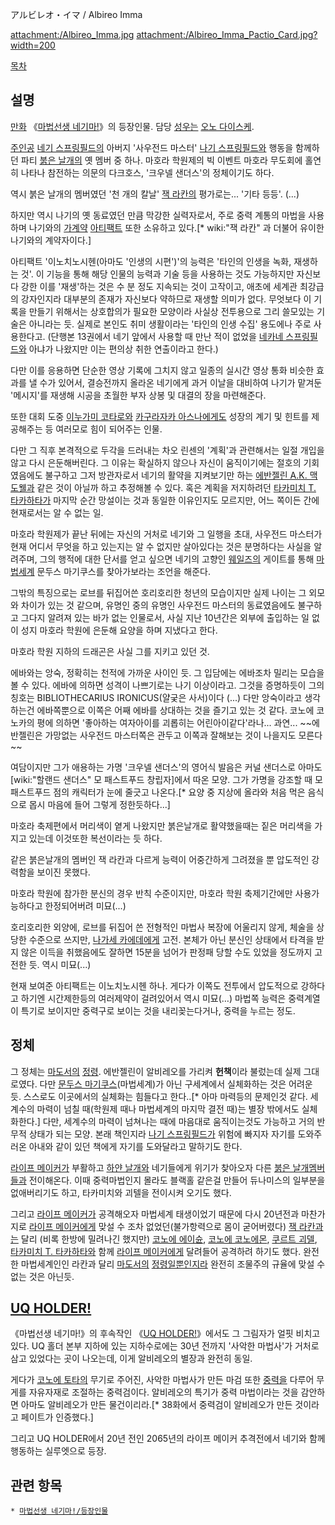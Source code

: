 アルビレオ・イマ / Albireo Imma

attachment:/Albireo_Imma.jpg attachment:/Albireo_Imma_Pactio_Card.jpg?width=200

[[목차]]
== 설명 ==
[[만화]] 《[[마법선생 네기마!]]》의 등장인물. 담당 [[성우]]는 [[오노 다이스케]].

[[주인공]] [[네기 스프링필드]]의 아버지 '사우전드 마스터' [[나기 스프링필드]]와 행동을 함께하던 파티 [[붉은 날개]]의 옛 멤버 중 하나. 마호라 학원제의 빅 이벤트 마호라 무도회에 홀연히 나타나 참전하는 의문의 다크호스, '크우넬 샌더스'의 정체이기도 하다.

역시 붉은 날개의 멤버였던 '천 개의 칼날' [[잭 라칸]]의 평가로는... '기타 등등'. (...)

하지만 역시 나기의 옛 동료였던 만큼 막강한 실력자로서, 주로 중력 계통의 마법을 사용하며 나기와의 [[가계약]] [[아티팩트]] 또한 소유하고 있다.[* wiki:"잭 라칸" 과 더불어 유이한 나기와의 계약자이다.]

아티팩트 '이노치노시헨(아마도 '인생의 시편')'의 능력은 '타인의 인생을 녹화, 재생하는 것'. 이 기능을 통해 해당 인물의 능력과 기술 등을 사용하는 것도 가능하지만 자신보다 강한 이를 '재생'하는 것은 수 분 정도 지속되는 것이 고작이고, 애초에 세계관 최강급의 강자인지라 대부분의 존재가 자신보다 약하므로 재생할 의미가 없다. 무엇보다 이 기록을 만들기 위해서는 상호합의가 필요한 모양이라 사실상 전투용으로 그리 쓸모있는 기술은 아니라는 듯. 실제로 본인도 취미 생활이라는 '타인의 인생 수집' 용도에나 주로 사용한다고. (단행본 13권에서 네기 앞에서 사용할 때 만난 적이 없었을 [[네카네 스프링필드]]와 아냐가 나왔지만 이는 편의상 취한 연출이라고 한다.)

다만 이를 응용하면 단순한 영상 기록에 그치지 않고 일종의 실시간 영상 통화 비슷한 효과를 낼 수가 있어서, 결승전까지 올라온 네기에게 과거 이날을 대비하여 나기가 맡겨둔 '메시지'를 재생해 시공을 초월한 부자 상봉 및 대결의 장을 마련해준다. 

또한 대회 도중 [[이누가미 코타로]]와 [[카구라자카 아스나]]에게도 성장의 계기 및 힌트를 제공해주는 등 여러모로 힘이 되어주는 인물. 

다만 그 직후 본격적으로 두각을 드러내는 차오 린센의 '계획'과 관련해서는 일절 개입을 않고 다시 은둔해버린다. 그 이유는 확실하지 않으나 자신이 움직이기에는 절호의 기회였음에도 불구하고 그저 방관자로서 네기의 활약을 지켜보기만 하는 [[에반젤린 A.K. 맥도웰]]과 같은 것이 아닐까 하고 추정해볼 수 있다. 혹은 계획을 저지하려던 [[타카미치 T. 타카하타]]가 마지막 순간 망설이는 것과 동일한 이유인지도 모르지만, 어느 쪽이든 간에 현재로서는 알 수 없는 일. 

마호라 학원제가 끝난 뒤에는 자신의 거처로 네기와 그 일행을 초대, 사우전드 마스터가 현재 어디서 무엇을 하고 있는지는 알 수 없지만 살아있다는 것은 분명하다는 사실을 알려주며, 그의 행적에 대한 단서를 얻고 싶으면 네기의 고향인 [[웨일즈]]의 게이트를 통해 [[마법세계]] 문두스 마기쿠스를 찾아가보라는 조언을 해준다. 

그밖의 특징으로는 로브를 뒤집어쓴 호리호리한 청년의 모습이지만 실제 나이는 그 외모와 차이가 있는 것 같으며, 유명인 중의 유명인 사우전드 마스터의 동료였음에도 불구하고 그다지 알려져 있는 바가 없는 인물로서, 사실 지난 10년간은 외부에 출입하는 일 없이 성지 마호라 학원에 은둔해 요양을 하며 지냈다고 한다.

마호라 학원 지하의 드래곤은 사실 그를 지키고 있던 것.

에바와는 앙숙, 정확히는 천적에 가까운 사이인 듯. 그 입담에는 에바조차 밀리는 모습을 볼 수 있다. 에바에 의하면 성격이 나쁘기로는 나기 이상이라고. 그것을 증명하듯이 그의 칭호는 BIBLIOTHECARIUS IRONICUS(얄궂은 사서)이다 (...)
다만 앙숙이라고 생각하는건 에바쪽뿐으로 이쪽은 어째 에바를 상대하는 것을 즐기고 있는 것 같다. 코노에 코노카의 평에 의하면 '좋아하는 여자아이를 괴롭히는 어린아이같다'라나... 과연... ~~에반젤린은 가망없는 사우전드 마스터쪽은 관두고 이쪽과 잘해보는 것이 나을지도 모른다~~

여담이지만 그가 애용하는 가명 '크우넬 샌더스'의 영어식 발음은 커널 샌더스로 아마도 [wiki:"할랜드 샌더스" 모 패스트푸드 창립자]에서 따온 모양. 그가 가명을 강조할 때 모 패스트푸드 점의 캐릭터가 눈에 줄긋고 나온다.[* 요양 중 지상에 올라와 처음 먹은 음식으로 몹시 마음에 들어 그렇게 정한듯하다...]

마호라 축제편에서 머리색이 옅게 나왔지만 붉은날개로 활약했을때는 짙은 머리색을 가지고 있는데 이것또한 복선이라는 듯 하다.

같은 붉은날개의 멤버인 잭 라칸과 다르게 능력이 어중간하게 그려졌을 뿐 압도적인 강력함을 보이진 못했다.

마호라 학원에 참가한 분신의 경우 반칙 수준이지만, 마호라 학원 축제기간에만 사용가능하다고 한정되어버려 미묘(...)

호리호리한 외양에, 로브를 뒤집어 쓴 전형적인 마법사 복장에 어울리지 않게, 체술을 상당한 수준으로 쓰지만, [[나가세 카에데]]에게 고전. 본체가 아닌 분신인 상태에서 타격을 받지 않은 이득을 취했음에도 잘하면 15분을 넘어가 판정패 당할 수도 있었을 정도까지 고전한 듯. 역시 미묘(...)

현재 보여준 아티팩트는 이노치노시헨 하나. 게다가 이쪽도 전투에서 압도적으로 강하다고 하기엔 시간제한등의 여러제약이 걸려있어서 역시 미묘(…) 마법쪽 능력은 중력계열이 특기로 보이지만 중력구로 보이는 것을 내리꽂는다거나, 중력을 누르는 정도.

== 정체 ==
그 정체는 [[마도서]]의 [[정령]]. 에반젤린이 알비레오를 가리켜 '''헌책'''이라 불렀는데 실제 그대로였다. 다만 [[문두스 마기쿠스]](마법세계)가 아닌 구세계에서 실체화하는 것은 어려운 듯. 스스로도 이곳에서의 실체화는 힘들다고 한다..[* 아마 마력등의 문제인것 같다. 세계수의 마력이 넘칠 때(학원제 때나 마법세계의 마지막 결전 때)는 별장 밖에서도 실체화한다.]
다만, 세계수의 마력이 넘쳐나는 때에 마음대로 움직이는것도 가능하고 거의 반 무적 상태가 되는 모양.
본래 책인지라 [[나기 스프링필드]]가 위험에 빠지자 자기를 도와주러온 아내와 같이 있던 책에게 자기를 도와달라고 말하기도 한다.

[[라이프 메이커]]가 부활하고 [[하얀 날개]]와 네기들에게 위기가 찾아오자 다른 [[붉은 날개]]멤버들과 전이해온다. 이때 중력마법인지 몰라도 블랙홀 같은걸 만들어 듀나미스의 일부분을 없애버리기도 하고, 타카미치와 괴텔을 전이시켜 오기도 했다.

그리고 [[라이프 메이커]]가 공격해오자 마법세계 태생이었기 때문에 다시 20년전과 마찬가지로 [[라이프 메이커]]에게 맞설 수 조차 없었던(불가항력으로 몸이 굳어버렸다) [[잭 라칸]]과는 달리 (비록 한방에 밀려나긴 했지만) [[코노에 에이슌]], [[코노에 코노에몬]], [[쿠르트 괴델]], [[타카미치 T. 타카하타]]와 함께 [[라이프 메이커]]에게 달려들어 공격하려 하기도 했다. 완전한 마법세계인인 라칸과 달리 [[마도서]]의 [[정령]]일뿐인지라 완전히 조물주의 규율에 맞설 수 없는 것은 아닌듯.

== [[UQ HOLDER!]] ==
《마법선생 네기마!》의 후속작인 《[[UQ HOLDER!]]》에서도 그 그림자가 얼핏 비치고 있다. UQ 홀더 본부 지하에 있는 지하수로에는 30년 전까지 '사악한 마법사'가 거처로 삼고 있었다는 곳이 나오는데, 이게 알비레오의 별장과 완전히 동일.

게다가 [[코노에 토타]]의 무기로 주어진, 사악한 마법사가 만든 마검 또한 [[중력]]을 다루어 무게를 자유자재로 조절하는 중력검이다. 알비레오의 특기가 중력 마법이라는 것을 감안하면 아마도 알비레오가 만든 물건이리라.[* 38화에서 중력검이 알비레오가 만든 것이라고 페이트가 인증했다.]

그리고 UQ HOLDER에서 20년 전인 2065년의 라이프 메이커 추격전에서 네기와 함께 행동하는 실루엣으로 등장.

== 관련 항목 ==
 * [[마법선생 네기마!/등장인물]]
